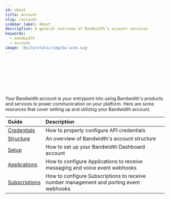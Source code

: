 ---
id: about
title: Account
slug: /account
sidebar_label: About
description: A general overview of Bandwidth's account services
keywords:
  - bandwidth
  - account
image: '@site/static/img/bw-icon.svg'
---


<Svg className='about-image' height="100px" width="100px"/> <br/>

Your Bandwidth account is your entrypoint into using Bandwidth's products and services to power communication on your platform. Here are some resources that cover setting up and utilizing your Bandwidth account.


| Guide | Description |
|:------|:------------|
| [Credentials](./credentials) | How to properly configure API credentials |
| [Structure](./structure) | An overview of Bandwidth's account structure |
| [Setup](./dashboard-setup) | How to set up your Bandwidth Dashboard account |
| [Applications](./applications) | How to configure Applications to receive messaging and voice event webhooks |
| [Subscriptions](./subscriptions) | How to configure Subscriptions to receive number management and porting event webhooks |

